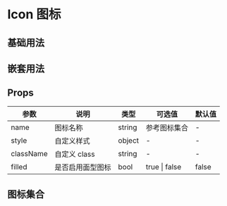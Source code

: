 # Icon 图标

## 基础用法


<DemoBase />

## 嵌套用法


<DemoNest />

## Props

| 参数      | 说明             | 类型   | 可选值        | 默认值 |
| --------- | ---------------- | ------ | ------------- | ------ |
| name      | 图标名称         | string | 参考图标集合  | -      |
| style     | 自定义样式       | object | -             | -      |
| className | 自定义 class     | string | -             | -      |
| filled    | 是否启用面型图标 | bool   | true \| false | false  |

## 图标集合


<IconList />
